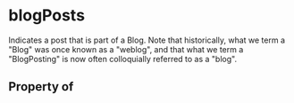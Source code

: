   

# blogPosts

Indicates a post that is part of a <Link href="/Blog">Blog</Link>. Note that historically, what we term a "Blog" was once known as a "weblog", and that what we term a "BlogPosting" is now often colloquially referred to as a "blog".

## Property of



